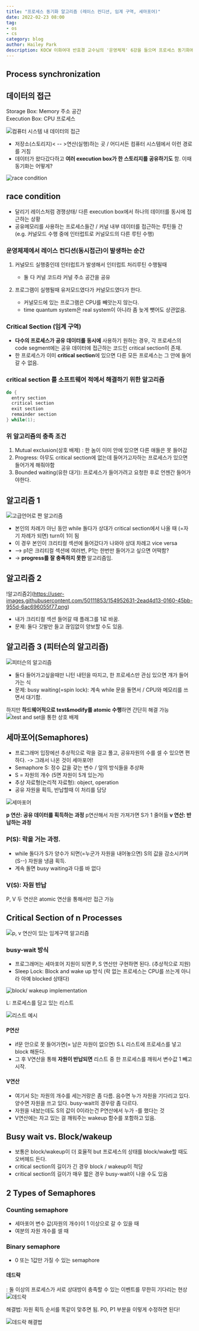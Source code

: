 ```yaml
---
title: "프로세스 동기화 알고리즘 (레이스 컨디션, 임계 구역, 세마포어)"
date: 2022-02-23 08:00
tag:
- os
- cs
category: blog
author: Hailey Park
description: KOCW 이화여대 반효경 교수님의 '운영체제' 6강을 들으며 프로세스 동기화에 대해 배운다.
---
```


## Process synchronization

## 데이터의 접근

Storage Box: Memory 주소 공간  
Execution Box: CPU 프로세스

![컴퓨터 시스템 내 데이터의 접근](https://user-images.githubusercontent.com/50111853/154946794-c1e3a6c1-358d-4b1b-9432-3283ff4300d1.png)

- 저장소(스토리지)< -- >연산(실행)하는 곳 / 어디서든 컴퓨터 시스템에서 이런 경로를 거침
- 데이터가 왔다갔다하고 **여러 execution box가 한 스토리지를 공유하기도** 함. 이때 동기화는 어떻게? 

![race condition](https://user-images.githubusercontent.com/50111853/154947007-68147f7c-589d-48d1-a10e-e50a6e4aa0eb.png)

## race condition

- 달리기 레이스처럼 경쟁상태/ 다른 execution box에서 하나의 데이터를 동시에 접근하는 상황  
- 공유메모리를 사용하는 프로세스들간 / 커널 내부 데이터를 접근하는 루틴들 간 (e.g. 커널모드 수행 중에 인터럽트로 커널모드의 다른 루틴 수행)

### 운영체제에서 레이스 컨디션(동시접근)이 발생하는 순간

1. 커널모드 실행중인데 인터럽트가 발생해서 인터럽트 처리루틴 수행될때

   - 둘 다 커널 코드라 커널 주소 공간을 공유

2. 프로그램이 실행될때 유저모드였다가 커널모드였다가 한다.  

   - 커널모드에 있는 프로그램은 CPU를 빼앗는지 않는다.
   - time quantum system은 real system이 아니라 좀 늦게 뺏어도 상관없음.

### Critical Section (임계 구역)

- **다수의 프로세스가 공유 데이터를 동시에** 사용하기 원하는 경우, 각 프로세스의 code segment에는 공유 데이터에 접근하는 코드인 critical section이 존재.
- 한 프로세스가 이미 **critical section**에 있으면 다른 모든 프로세스는 그 안에 들어갈 수 없음.

### critical section 를 소프트웨어 적에서 해결하기 위한 알고리즘

```c
do {
  entry section
  critical section
  exit section
  remainder section
} while(1);
```

### 위 알고리즘의 충족 조건

1. Mutual exclusion(상호 배제) : 한 놈이 이미 안에 있으면 다른 애들은 못 들어감
2. Progress: 아무도 critical section에 없는데 들어가고자하는 프로세스가 있으면 들어가게 해줘야함
3. Bounded waiting(유한 대기): 프로세스가 들어가려고 요청한 후로 언젠간 들어가야한다.

## 알고리즘 1

![고급언어로 짠 알고리즘](https://user-images.githubusercontent.com/50111853/154952318-6d2ac8c4-9604-4719-8b5d-797cd5dda2d0.png)

- 본인의 차례가 아닌 동안 while 돌다가 상대가 critical section에서 나올 때 (=자기 차례가 되면) turn이 1이 됨
- 이 경우 본인이 크리티컬 섹션에 들어갔다가 나와야 상대 차례고 vice versa
- --> p1은 크리티컬 섹션에 여러번, P1는 한번만 들어가고 싶으면 어떡함?
- -> **progress를 잘 충족하지 못한** 알고리즘임.

## 알고리즘 2

!알고리즘2](https://user-images.githubusercontent.com/50111853/154952631-2ead4d13-0160-45bb-955d-6ac696055f77.png)

- 내가 크리티컬 섹션 들어갈 때 플래그를 1로 바꿈.
- 문제: 둘다 깃발만 들고 끊임없이 양보할 수도 있음.

## 알고리즘 3 (피터슨의 알고리즘)

![피터슨의 알고리즘](https://user-images.githubusercontent.com/50111853/154953064-5932358f-95d3-4cf6-ac52-ac2fce97a769.png)

- 둘다 들어가고싶을때만 니턴 내턴을 따지고, 한 프로세스만 관심 있으면 걔가 들어가는 식
- 문제: busy waiting(=spin lock): 계속 while 문을 돌면서 / CPU와 메모리를 쓰면서 대기함.

하지만 **하드웨어적으로 test&modify를 atomic 수행**하면 간단히 해결 가능
![test and set을 통한 상호 배제](https://user-images.githubusercontent.com/50111853/154954226-8547f53d-fed3-4188-b0f9-67b62b463468.png)

## 세마포어(Semaphores)

- 프로그래머 입장에선 추상적으로 락을 걸고 풀고, 공유자원의 수를 셀 수 있으면 편하다. -> 그래서 나온 것이 세마포어!
- Semaphore S: 정수 값을 갖는 변수 / 앞의 방식들을 추상화
- S = 자원의 개수 (5면 자원이 5개 있는거)
- 추상 자료형(논리적 자료형): object, operation
- 공유 자원을 획득, 반납할때 이 처리를 담당

![세마포어](https://user-images.githubusercontent.com/50111853/154954534-b1138b44-d7c4-4e23-bcce-d4198e4c0d84.png)

**p 연산: 공유 데이터를 획득하는 과정** p연산해서 자원 가져가면 S가 1 줄어듦
**v 연산: 반납하는 과정**

### P(S): 락을 거는 과정.

- while 돌다가 S가 양수가 되면(=누군가 자원을 내어놓으면) S의 값을 감소시키며(S--) 자원을 냉큼 획득.
- 계속 돌면 busy waiting과 다를 바 없다

### V(S): 자원 반납

P, V 두 연산은 atomic 연산을 통해서만 접근 가능

## Critical Section of n Processes

![p, v 연산이 있는 임계구역 알고리즘](https://user-images.githubusercontent.com/50111853/155309323-a8a0dee5-7ae2-437c-839c-d4deaa05625c.png)

### busy-wait 방식

- 프로그래머는 세마포어 지원이 되면 P, S 연산만 구현하면 된다. (추상적으로 지원)
- Sleep Lock: Block and wake up 방식 (락 없는 프로세스는 CPU를 쓰는게 아니라 아예 blocked 상태다)

![block/ wakeup implementation](https://user-images.githubusercontent.com/50111853/155310277-c83b8c1e-1f51-4a75-b95c-8f8de3ebc806.png)

L: 프로세스를 담고 있는 리스트

![리스트 예시](https://user-images.githubusercontent.com/50111853/155310450-0925d238-74dd-40ce-ab1d-e30d50911e27.png)

#### P연산

- if문 안으로 못 들어가면(= 남은 자원이 없으면) S.L 리스트에 프로세스를 넣고 block 해둔다.
- 그 후 V연산을 통해 **자원이 반납되면** 리스트 중 한 프로세스를 깨워서 변수값 1 빼고 시작.

#### V연산

- 여기서 S는 자원의 개수를 세는거랑은 좀 다름. 음수면 누가 자원을 기다리고 있다. 양수면 자원을 쓰고 있다. busy-wait의 경우랑 좀 다르다.
- 자원을 내놨는데도 S의 값이 0이라는건 P연산에서 누가 -를 했다는 것
- V연산에는 자고 있는 걸 깨워주는 wakeup 함수를 포함하고 있음.

## Busy wait vs. Block/wakeup

- 보통은 block/wakeup이 더 효율적 but 프로세스의 상태를 block/wake할 때도 오버헤드 든다.
- critical section의 길이가 긴 경우 block / wakeup이 적당
- critical section의 길이가 매우 짧은 경우 busy-wait이 나을 수도 있음

## 2 Types of Semaphores

### Counting semaphore

- 세마포어 변수 값(자원의 개수)이 1 이상으로 갈 수 있을 때
- 여분의 자원 개수를 셀 때

### Binary semaphore

- 0 또는 1값만 가질 수 있는 semaphore

#### 데드락

: 둘 이상의 프로세스가 서로 상대방이 충족할 수 있는 이벤트를 무한히 기다리는 현상
![데드락](https://user-images.githubusercontent.com/50111853/155311534-bf48d4b9-dab6-4039-8db0-d9048fe4a556.png)

해결법: 자원 획득 순서를 똑같이 맞추면 됨. P0, P1 부분을 이렇게 수정하면 된다!

![데드락 해결법](https://user-images.githubusercontent.com/50111853/155312017-70fa1eff-98fe-46a2-b2d9-9f7e6e7d6127.png)